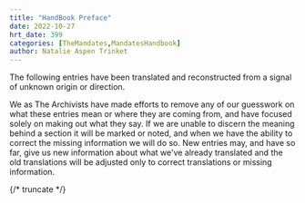 ```yaml
---
title: "HandBook Preface"
date: 2022-10-27
hrt_date: 399
categories: [TheMandates,MandatesHandbook]
author: Natalie Aspen Trinket
---
```


The following entries have been translated and reconstructed from a signal of unknown origin or direction. 

We as The Archivists have made efforts to remove any of our guesswork on what these entries mean or where they are coming from, and have focused solely on making out what they say. If we are unable to discern the meaning behind a section it will be marked or noted, and when we have the ability to correct the missing information we will do so. New entries may, and have so far, give us new information about what we've already translated and the old translations will be adjusted only to correct translations or missing information.  

{/* truncate */}